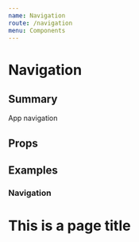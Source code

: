 ```yaml
---
name: Navigation
route: /navigation
menu: Components
---
```




# Navigation
## Summary
App navigation

## Props
<Props of={Navigation} />

## Examples




### Navigation
<Playground>

  <main style={{height: 800 + "px"}}>
    <Navigation items={[
  {
    link: "#",
    icon: "A"
  },
  {
    link: "#",
    icon: "B"
  }
]}/>
    <div style={{marginLeft: 88 + "px"}}>
      <h1>This is a page title</h1>
    </div>
  </main>
</Playground>
